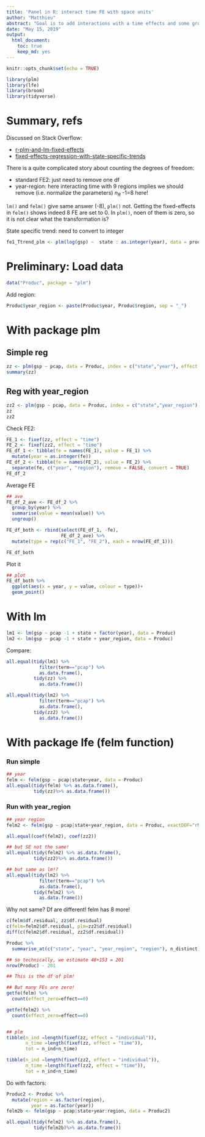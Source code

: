 ```yaml
---
title: 'Panel in R: interact time FE with space units'
author: "Matthieu"
abstract: "Goal is to add interactions with a time effects and some group, such as region, county etc"
date: "May 15, 2019"
output:
  html_document:
    toc: true
    keep_md: yes
---
```


```r
knitr::opts_chunk$set(echo = TRUE)
```

```r
library(plm)
library(lfe)
library(broom)
library(tidyverse)
```


# Summary, refs

Discussed on Stack Overflow:

- [r-plm-and-lm-fixed-effects](https://stackoverflow.com/questions/43636724/r-plm-and-lm-fixed-effects)
- [fixed-effects-regression-with-state-specific-trends](https://stackoverflow.com/questions/34232834/fixed-effects-regression-with-state-specific-trends)

There is a quite complicated story about counting the degrees of freedom: 

- standard FE2: just need to remove one df
- year-region: here interacting time with 9 regions implies we should remove (i.e. normalize the parameters) $n_R$ -1=8 here!

`lm()` and `felm()` give same answer (-8), `plm()` not. Getting the fixed-effects in `felm()` shows indeed 8 FE are set to 0. In `plm()`, noen of them is zero, so it is not clear what the transformation is?



State specific trend: need to convert to integer

```r
fe1_Ttrend_plm <- plm(log(gsp) ~  state : as.integer(year), data = produc_plm)
```


# Preliminary: Load data

```r
data("Produc", package = "plm")
```

Add region:

```r
Produc$year_region <- paste(Produc$year, Produc$region, sep = "_")
```


# With package plm

## Simple reg

```r
zz <- plm(gsp ~ pcap, data = Produc, index = c("state","year"), effect = "twoway")
summary(zz)
```

## Reg with year_region

```r
zz2 <- plm(gsp ~ pcap, data = Produc, index = c("state","year_region"), effect = "twoway")
zz
zz2
```


Check FE2:

```r
FE_1 <- fixef(zz, effect = "time")
FE_2 <- fixef(zz2, effect = "time")
FE_df_1 <- tibble(fe = names(FE_1), value = FE_1) %>% 
  mutate(year = as.integer(fe))
FE_df_2 <- tibble(fe = names(FE_2), value = FE_2) %>% 
  separate(fe, c("year", "region"), remove = FALSE, convert = TRUE)
FE_df_2
```


Average FE

```r
## ave
FE_df_2_ave <- FE_df_2 %>% 
  group_by(year) %>% 
  summarise(value = mean(value)) %>% 
  ungroup()

FE_df_both <- rbind(select(FE_df_1, -fe),
                    FE_df_2_ave) %>% 
  mutate(type = rep(c("FE_1", "FE_2"), each = nrow(FE_df_1)))

FE_df_both
```


Plot it
```r
## plot
FE_df_both %>% 
  ggplot(aes(x = year, y = value, colour = type))+
  geom_point()
```




# With lm

```r
lm1 <- lm(gsp ~ pcap -1 + state + factor(year), data = Produc)
lm2 <- lm(gsp ~ pcap -1 + state + year_region, data = Produc)
```

Compare:

```r
all.equal(tidy(lm1) %>% 
            filter(term=="pcap") %>% 
            as.data.frame(), 
          tidy(zz) %>%
            as.data.frame())

all.equal(tidy(lm2) %>% 
            filter(term=="pcap") %>% 
            as.data.frame(), 
          tidy(zz2) %>%
            as.data.frame())
```



# With package lfe (felm  function)

### Run simple

```r
## year
felm <- felm(gsp ~ pcap|state+year, data = Produc)
all.equal(tidy(felm) %>% as.data.frame(), 
          tidy(zz)%>% as.data.frame())

```

### Run with year_region

```r
## year region
felm2 <- felm(gsp ~ pcap|state+year_region, data = Produc, exactDOF="rM")

all.equal(coef(felm2), coef(zz2))

## but SE not the same!
all.equal(tidy(felm2) %>% as.data.frame(), 
          tidy(zz2)%>% as.data.frame())

## but same as lm!?
all.equal(tidy(lm2) %>% 
            filter(term=="pcap") %>% 
            as.data.frame(), 
          tidy(felm2) %>%
            as.data.frame())
```

Why not same? Df are different! felm has 8 more!

```r
c(felm$df.residual, zz$df.residual)
c(felm=felm2$df.residual, plm=zz2$df.residual)
diff(c(felm2$df.residual, zz2$df.residual))
```

```r
Produc %>% 
  summarise_at(c("state", "year", "year_region", "region"), n_distinct)

## so technically, we estimate 48+153 = 201
nrow(Produc) - 201

## This is the df of plm!

## But many FEs are zero!
getfe(felm) %>% 
  count(effect_zero=effect==0)

getfe(felm2) %>% 
  count(effect_zero=effect==0)


## plm 
tibble(n_ind =length(fixef(zz, effect = "individual")),
       n_time =length(fixef(zz, effect = "time")), 
       tot = n_ind+n_time)

tibble(n_ind =length(fixef(zz2, effect = "individual")),
       n_time =length(fixef(zz2, effect = "time")), 
       tot = n_ind+n_time)
```



Do with factors:

```r
Produc2 <- Produc %>% 
  mutate(region = as.factor(region),
         year = as.factor(year))
felm2b <- felm(gsp ~ pcap|state+year:region, data = Produc2)

all.equal(tidy(felm2) %>% as.data.frame(), 
          tidy(felm2b)%>% as.data.frame())
```




